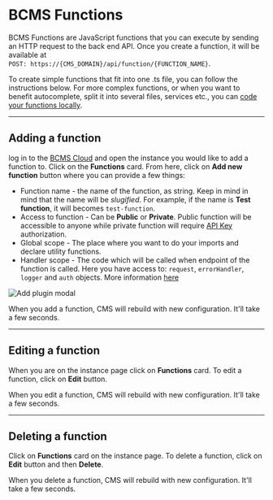 
# BCMS Functions

BCMS Functions are JavaScript functions that you can execute by sending an
HTTP request to the back end API. Once you create a function, it will be
available at <br />`POST: https://{CMS_DOMAIN}/api/function/{FUNCTION_NAME}`.

To create simple functions that fit into one .ts file, you can follow the instructions below.
For more complex functions, or when you want to benefit autocomplete, split it into several files, services etc.,
you can [code your functions locally](/customization/functions).

---

## Adding a function

log in to the [BCMS Cloud](https://cloud.thebcms.com) and open the instance you would like to add a function to.
Click on the **Functions** card. From here, click on **Add new function** button where you can provide a few things:

- Function name - the name of the function, as string. Keep in mind
in mind that the name will be *slugified*. For example, if the name is **Test function**,
it will becomes `test-function`.
- Access to function - Can be **Public** or **Private**. Public function will be
accessible to anyone while private function will require [API Key](/inside-bcms/key-manager)
authorization.
- Global scope - The place where you want to do your imports and declare
utility functions.
- Handler scope - The code which will be called when endpoint of the function
is called. Here you have access to: `request`, `errorHandler`, `logger` and `auth` objects.
More information [here](https://github.com/bcms/backend/blob/master/src/types/function/models/main.ts#L37)

<Image
  src={addFunction}
  alt="Add plugin modal"
  className="h-auto w-full"
  unoptimized
/>

When you add a function, CMS will rebuild with new configuration. It'll take a few seconds.

---

## Editing a function

When you are on the instance page click on **Functions** card. To edit a function, click on **Edit** button.

When you edit a function, CMS will rebuild with new configuration. It'll take a few seconds.

---

## Deleting a function

Click on **Functions** card on the instance page. To delete a function, click on **Edit**
button and then **Delete**.

When you delete a function, CMS will rebuild with new configuration. It'll take a few seconds.
